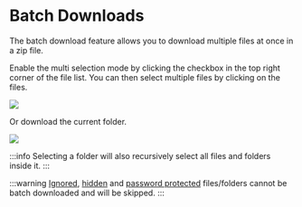 # Batch Downloads

The batch download feature allows you to download multiple files at once in a zip file.

Enable the multi selection mode by clicking the checkbox in the top right corner of the file list. You can then select multiple files by clicking on the files.

![](batch1.gif)

Or download the current folder.

![](batch2.png)

:::info
Selecting a folder will also recursively select all files and folders inside it.
:::

:::warning
[Ignored](ignore.mdx), [hidden](metadata.md#hidden) and [password protected](password.mdx) files/folders cannot be batch downloaded and will be skipped.
:::


<EnvConfig name="BATCH_DOWNLOAD|BATCH_TYPE|BATCH_ZIP_COMPRESS_ALGO|BATCH_MAX_TOTAL_SIZE|BATCH_MAX_FILE_SIZE|BATCH_MIN_SYSTEM_FREE_DISK" init="true|zip|DEFAULT|500|100|500" values="true,false|zip|DEFAULT,STORE,SHRINK,REDUCE_1,REDUCE_2,REDUCE_3,REDUCE_4,IMPLODE,DEFLATE,DEFLATE64,PKWARE_IMPLODE,BZIP2,LZMA,LZMA2,ZSTD,XZ,TERSE,LZ77,WAVPACK,PPMD|<Megabyte>|<Megabyte>|<Megabyte>" versions="3.3|3.3|3.3|3.3|3.3|3.3" desc="|||Total zip file size limit|Per-file size limit|Minimum system disk space to keep free at all times. If creating a zip file would violate this constraint, it will be canceled." />
